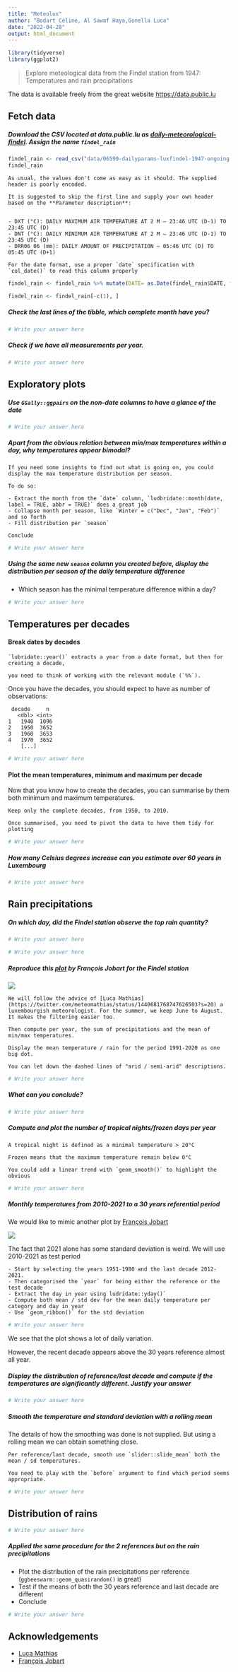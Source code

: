 ```yaml
---
title: "Meteolux"
author: "Bodart Céline, Al Sawaf Haya,Gonella Luca"
date: "2022-04-28"
output: html_document
---
```


```r
library(tidyverse)
library(ggplot2)
```

> Explore meteological data from the Findel station from 1947: Temperatures and rain precipitations

The data is available freely from the great website <https://data.public.lu>

## Fetch data

##### Download the CSV located at data.public.lu as [daily-meteorological-findel](https://data.public.lu/fr/datasets/daily-meteorological-parameters-luxembourg-findel-airport-wmo-id-06590/). Assign the name `findel_rain`

```r
findel_rain <- read_csv("data/06590-dailyparams-luxfindel-1947-ongoing.csv", locale=locale(encoding="latin1"))
findel_rain
```

```block
As usual, the values don't come as easy as it should. The supplied header is poorly encoded.

It is suggested to skip the first line and supply your own header based on the **Parameter description**:


- DXT (°C): DAILY MAXIMUM AIR TEMPERATURE AT 2 M – 23:46 UTC (D-1) TO 23:45 UTC (D)
- DNT (°C): DAILY MINIMUM AIR TEMPERATURE AT 2 M – 23:46 UTC (D-1) TO 23:45 UTC (D)
- DRR06_06 (mm): DAILY AMOUNT OF PRECIPITATION – 05:46 UTC (D) TO 05:45 UTC (D+1)

For the date format, use a proper `date` specification with `col_date()` to read this column properly
```

```r
findel_rain <- findel_rain %>% mutate(DATE= as.Date(findel_rain$DATE, format= "%d.%m.%Y" )) %>% rename("T°max (°C) " = "DXT (°C)", "T°min (°C)" = "DNT (°C)", "Rain (mm)" = "DRR06_06 (mm)")
```

```r
findel_rain <- findel_rain[-c(1), ]
```

##### Check the last lines of the tibble, which complete month have you?

```r
# Write your answer here
```

##### Check if we have all measurements per year.

```r
# Write your answer here
```

## Exploratory plots

##### Use `GGally::ggpairs` on the non-date columns to have a glance of the date

```r
# Write your answer here
```

##### Apart from the obvious relation between min/max temperatures within a day, why temperatures appear bimodal?

```block
If you need some insights to find out what is going on, you could display the max temperature distribution per season.

To do so:

- Extract the month from the `date` column, `ludbridate::month(date, label = TRUE, abbr = TRUE)` does a great job
- Collapse month per season, like `Winter = c("Dec", "Jan", "Feb")` and so forth
- Fill distribution per `season`

Conclude
```

```r
# Write your answer here
```

##### Using the same new `season` column you created before, display the distribution per season of the daily temperature difference

-   Which season has the minimal temperature difference within a day?

```r
# Write your answer here
```

## Temperatures per decades

#### Break dates by decades

```block
`lubridate::year()` extracts a year from a date format, but then for creating a decade,

you need to think of working with the relevant module (`%%`).
```

Once you have the decades, you should expect to have as number of observations:

     decade     n
       <dbl> <int>
    1   1940  1096
    2   1950  3652
    3   1960  3653
    4   1970  3652
        [...]

```r
# Write your answer here
```

#### Plot the mean temperatures, minimum and maximum per decade

Now that you know how to create the decades, you can summarise by them both minimum and maximum temperatures.

```block
Keep only the complete decades, from 1950, to 2010.

Once summarised, you need to pivot the data to have them tidy for plotting
```

```r
# Write your answer here
```

##### How many Celsius degrees increase can you estimate over 60 years in Luxembourg

```r
# Write your answer here
```

## Rain precipitations

##### On which day, did the Findel station observe the top rain quantity?

```r
# Write your answer here
```

```r
# Write your answer here
```

##### Reproduce this [plot](https://twitter.com/Francois_Jobard/status/1440246462361726980) by François Jobart for the Findel station

![](https://pbs.twimg.com/media/E_zGK4nVUAsL7Du?format=png&name=900x900)

```block
We will follow the advice of [Luca Mathias](https://twitter.com/meteomathias/status/1440681768747626503?s=20) a luxembourgish meteorologist. For the summer, we keep June to August. It makes the filtering easier too.

Then compute per year, the sum of precipitations and the mean of min/max temperatures.

Display the mean temperature / rain for the period 1991-2020 as one big dot.

You can let down the dashed lines of "arid / semi-arid" descriptions.
```

```r
# Write your answer here
```

##### What can you conclude?

```r
# Write your answer here
```

##### Compute and plot the number of tropical nights/frozen days per year

```block
A tropical night is defined as a minimal temperature > 20°C

Frozen means that the maximum temperature remain below 0°C

You could add a linear trend with `geom_smooth()` to highlight the obvious
```

```r
# Write your answer here
```

##### Monthly temperatures from 2010-2021 to a 30 years referential period

We would like to mimic another plot by [François Jobart](https://twitter.com/Francois_Jobard/status/1479708565849923586?s=20&t=rqxYEY6G36TDe93vnWcnzQ)

![](https://pbs.twimg.com/media/FIj6-k2WUAMy4zL?format=png&name=medium)

The fact that 2021 alone has some standard deviation is weird. We will use 2010-2021 as test period

```block
- Start by selecting the years 1951-1980 and the last decade 2012-2021.
- Then categorised the `year` for being either the reference or the test decade
- Extract the day in year using ludridate::yday()`
- Compute both mean / std dev for the mean daily temperature per category and day in year
- Use `geom_ribbon()` for the std deviation
```

```r
# Write your answer here
```

We see that the plot shows a lot of daily variation.

However, the recent decade appears above the 30 years reference almost all year.

##### Display the distribution of reference/last decade and compute if the temperatures are significantly different. Justify your answer

```r
# Write your answer here
```

##### Smooth the temperature and standard deviation with a rolling mean

The details of how the smoothing was done is not supplied. But using a rolling mean we can obtain something close.

```block
Per reference/last decade, smooth use `slider::slide_mean` both the mean / sd temperatures.

You need to play with the `before` argument to find which period seems appropriate.

```

```r
# Write your answer here
```

## Distribution of rains

```r
# Write your answer here
```

##### Applied the same procedure for the 2 references but on the rain precipitations

-   Plot the distribution of the rain precipitations per reference (`ggbeeswarm::geom_quasirandom()` is great)
-   Test if the means of both the 30 years reference and last decade are different
-   Conclude

```r
# Write your answer here
```

## Acknowledgements

-   [Luca Mathias](https://twitter.com/meteomathias)
-   [François Jobart](https://twitter.com/Francois_Jobard)
